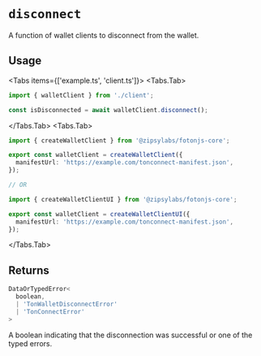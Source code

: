 
# `disconnect`

A function of wallet clients to disconnect from the wallet.

## Usage

<Tabs items={['example.ts', 'client.ts']}>
<Tabs.Tab>
```ts
import { walletClient } from './client';

const isDisconnected = await walletClient.disconnect();
```
</Tabs.Tab>
<Tabs.Tab>
```ts
import { createWalletClient } from '@zipsylabs/fotonjs-core';

export const walletClient = createWalletClient({
  manifestUrl: 'https://example.com/tonconnect-manifest.json',
});

// OR

import { createWalletClientUI } from '@zipsylabs/fotonjs-core';

export const walletClient = createWalletClientUI({
  manifestUrl: 'https://example.com/tonconnect-manifest.json',
});
```
</Tabs.Tab>
</Tabs>

## Returns

```ts
DataOrTypedError<
  boolean,
  | 'TonWalletDisconnectError'
  | 'TonConnectError'
>
 ```

A boolean indicating that the disconnection was successful or one of the typed errors.
